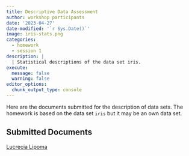 ```yaml
---
title: Descriptive Data Assessment
author: workshop participants
date: '2023-04-27'
date-modified: '`r Sys.Date()`'
image: iris-stats.png
categories:
  - homework
  - session 1
description: |
  | Statistical descriptions of the data set iris.
execute: 
  message: false
  warning: false
editor_options: 
  chunk_output_type: console
---
```


Here are the documents submitted for the description of data sets.
The homework is based on the data set `iris` but it may be an own data set.


## Submitted Documents

[Lucrecia Lipoma](lucrecia-lipoma.html)
